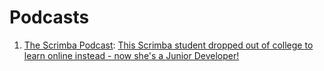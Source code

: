 # Podcasts

1. [The Scrimba Podcast](https://scrimba.com/podcast/): [This Scrimba student dropped out of college to learn online instead - now she's a Junior Developer!](https://scrimba.com/podcast/ep-44-elly-loel/)
